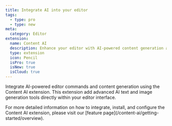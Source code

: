 ```yaml
---
title: Integrate AI into your editor
tags:
  - type: pro
  - type: new
meta:
  category: Editor
extension:
  name: Content AI
  description: Enhance your editor with AI-powered content generation and assistance features.
  type: extension
  icon: Pencil
  isPro: true
  isNew: true
  isCloud: true
---
```




Integrate AI-powered editor commands and content generation using the Content AI extension. This extension add advanced AI text and image generation tools directly within your editor interface.

<Callout title="More details" variant="hint">
    For more detailed information on how to integrate, install, and configure the Content AI extension, please visit our [feature page](/content-ai/getting-started/overview).
</Callout>


<CodeDemo isPro path="/Extensions/AiCommands" />
